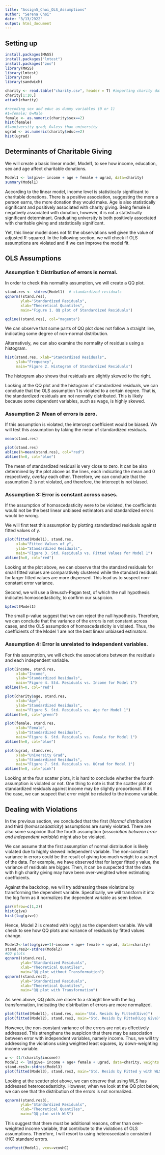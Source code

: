 ```yaml
---
title: "Assign5_Choi_OLS_Assumptions"
author: "Serena Choi"
date: "3/13/2022"
output: html_document
---
```



## Setting up 
```r
install.packages(MASS)
install.packages("lmtest")
install.packages("zoo")
library(MASS)
library(lmtest)
library(zoo)
library(sandwich)
```

```r
charity <- read.table("charity.csv", header = T) #importing charity data
charity[1:10,]
attach(charity)

#recoding sex and educ as dummy variables (0 or 1)
#1=female; 0=Male
female <- as.numeric(charity$sex==2)
hist(female)
#1=university grad; 0=less than university
ugrad <- as.numeric(charity$educ==2)
hist(ugrad)
```


## Determinants of Charitable Giving

We will create a basic linear model, Model1, to see how income, education, sex and age affect charitable donations. 

```r
Model1 <- lm(give~ income + age + female + ugrad, data=charity)
summary(Model1)
```

According to the linear model, income level is statistically significant to charitable donations. There is a positive association, suggesting the more a person earns, the more donation they would make. Age is also statistically significant and positively associated with charity giving. Being female is negatively associated with donation, however, it is not a statistically significant determinant. Graduating university is both positively associated with charitable giving and statistically significant. 

Yet, this linear model does not fit the observations well given the value of adjusted R-squared. In the following section, we will check if OLS assumptions are violated and if we can improve the model fit. 



## OLS Assumptions

### Assumption 1: Distribution of errors is normal. 

In order to check this normality assumption, we will create a QQ plot. 
```r
stand.res <- stdres(Model1)  # standardized residuals
qqnorm((stand.res),
       ylab="Standardized Residuals",
       xlab="Theoretical Quantiles",
       main="Figure 1. QQ plot of Standardized Residuals")

qqline((stand.res), col="magenta")
```
We can observe that some parts of QQ plot does not follow a straight line, indicating some degree of non-normal distribution. 

Alternatively, we can also examine the normality of residuals using a histogram. 
```r
hist(stand.res, xlab="Standardized Residuals", 
     ylab="Frequency",
     main="Figure 2. Histogram of Standardized Residuals")
```
The histogram also shows that residuals are slightly skewed to the right. 

Looking at the QQ plot and the histogram of standardized residuals, we can conclude that the OLS assumption 1 is violated to a certain degree. That is, the standardized residuals are not normally distributed. This is likely because some dependent variables, such as wage, is highly skewed. 


### Assumption 2: Mean of errors is zero. 

If this assumption is violated, the intercept coefficient would be biased. We will test this assumption by taking the mean of standardized residuals. 

```r
mean(stand.res)
```

```r
plot(stand.res)
abline(h=mean(stand.res), col="red")  
abline(h=0, col="blue")  
```
The mean of standardized residual is very close to zero. It can be also determined by the plot above as the lines, each indicating the mean and 0 respectively, overlay each other. Therefore, we can conclude that the assumption 2 is not violated, and therefore, the intercept is not biased. 


### Assumption 3: Error is constant across cases. 
If the assumption of homoscedasticity were to be violated, the coefficients would not be the best linear unbiased estimators and standardized errors would be wrong. 

We will first test this assumption by plotting standardized residuals against fitted values of y.

```r
plot(fitted(Model1), stand.res,
     xlab="Fitted Values of y",
     ylab="Standardized Residuals",
     main="Figure 3. Std. Residuals vs. Fitted Values for Model 1")
abline(h=0, col="red")
```
Looking at the plot above, we can observe that the standard residuals for small fitted values are comparatively clustered while the standard residuals for larger fitted values are more dispersed. This lead us to suspect non-constant error variance. 

Second, we will use a Breusch-Pagan test, of which the null hypothesis indicates homoscedasticity, to confirm our suspicion. 
```r
bptest(Model1)
```

The small p-value suggest that we can reject the null hypothesis. Therefore, we can conclude that the variance of the errors is not constant across cases, and the OLS assumption of homoscedasticity is violated. Thus, the coefficients of the Model 1 are not the best linear unbiased estimators. 

### Assumption 4: Error is unrelated to independent variables. 

For this assumption, we will check the associations between the residuals and each independent variable. 

```r
plot(income, stand.res,
     xlab="Income",
     ylab="Standardized Residuals",
     main="Figure 4. Std. Residuals vs. Income for Model 1")
abline(h=0, col="red")
```

```r
plot(charity$age, stand.res,
     xlab="Age",
     ylab="Standardized Residuals",
     main="Figure 5. Std. Residuals vs. Age for Model 1")
abline(h=0, col="green")
```
```r
plot(female, stand.res,
     xlab="Female",
     ylab="Standardized Residuals",
     main="Figure 6. Std. Residuals vs. Female for Model 1")
abline(h=0, col="blue")
```
```r
plot(ugrad, stand.res,
     xlab="University Grad",
     ylab="Standardized Residuals",
     main="Figure 7. Std. Residuals vs. UGrad for Model 1")
abline(h=0, col="pink")
```
Looking at the four scatter plots, it is hard to conclude whether the fourth assumption is violated or not. One thing to note is that the scatter plot of standardized residuals against income may be slightly proportional. If it's the case, we can suspect that error might be related to the income variable. 

## Dealing with Violations 

In the previous section, we concluded that the first (*Normal distribution*) and third (*homoscedasticity*) assumptions are surely violated. There are also some suspicion that the fourth assumption (*association between error and independent variable*) might also be violated. 

We can assume that the first assumption of normal distribution is likely violated due to highly skewed independent variable. The non-constant variance in errors could be the result of giving too much weight to a subset of the data. For example, we have observed that for larger fitted y value, the variance of residuals are bigger. Then, it can be suspected that the data with high charity giving may have been over-weighted when estimating coefficients. 

Against the backdrop, we will try addressing these violations by transforming the dependent variable. Specifically, we will transform it into the log form as it normalizes the dependent variable as seen below. 
```r
par(mfrow=c(1,2)) 
hist(give)  
hist(log(give))	
```

Hence, Model 2 is created with log(y) as the dependent variable. We will check to see how QQ plots and variance of residuals by fitted values change. 
```r
Model2<-lm(log(give+1)~income + age+ female + ugrad, data=charity)
stand.res2<-stdres(Model2)
#QQ plots
qqnorm((stand.res),
       ylab="Standardized Residuals",
       xlab="Theoretical Quantiles",
       main="QQ plot without Transformation")
qqnorm((stand.res2),
       ylab="Standardized Residuals",
       xlab="Theoretical Quantiles",
       main="QQ plot with Transformation")
```
As seen above, QQ plots are closer to a straight line with the log transformation, indicating the distribution of errors are more normalized. 

```r
plot(fitted(Model1), stand.res, main="Std. Resids by Fitted(Give)")
plot(fitted(Model2), stand.res2, main="Std. Resids by Fitted(Log Give)")
```

However, the non-constant variance of the errors are not as effectively addressed. This strengthens the suspicion that there may be association between error with independent variables, namely income. Thus, we will try addressing the violations using weighted least squares, by down-weighting income variable. 

```r
w <- (1/(charity$income))
Model3 <- lm(give~ income + age+ female + ugrad, data=charity, weights = w)
stand.res3<-stdres(Model3)
plot(fitted(Model3), stand.res3, main="Std. Resids by Fitted y with WLS")	
```
Looking at the scatter plot above, we can observe that using WLS has addressed heteroscedasticity. However, when we look at the QQ plot below, we can see that the distribution of the errors is not normalized. 

```r
qqnorm((stand.res3),
       ylab="Standardized Residuals",
       xlab="Theoretical Quantiles",
       main="QQ plot with WLS")
```
This suggest that there must be additional reasons, other than over-weighted income variable, that contribute to the violations of OLS assumptions. Therefore, I will resort to using heteroscedastic consistent (HC) standard errors. 

```r
coeftest(Model1, vcov=vcovHC) 
```


